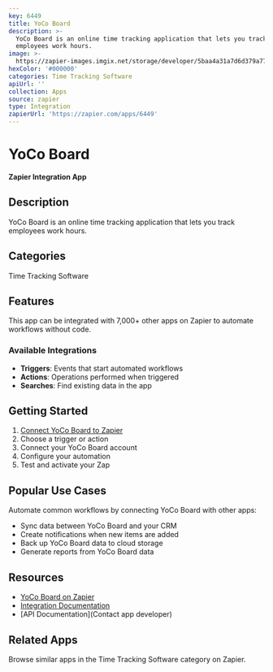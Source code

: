 ```yaml
---
key: 6449
title: YoCo Board
description: >-
  YoCo Board is an online time tracking application that lets you track
  employees work hours.
image: >-
  https://zapier-images.imgix.net/storage/developer/5baa4a31a7d6d379a7799b05b4632da6_2.png?auto=format%2Ccompress&ixlib=python-3.0.0&q=50
hexColor: '#000000'
categories: Time Tracking Software
apiUrl: ''
collection: Apps
source: zapier
type: Integration
zapierUrl: 'https://zapier.com/apps/6449'
---
```

# YoCo Board

**Zapier Integration App**

## Description

YoCo Board is an online time tracking application that lets you track employees work hours.

## Categories

Time Tracking Software

## Features

This app can be integrated with 7,000+ other apps on Zapier to automate workflows without code.

### Available Integrations

- **Triggers**: Events that start automated workflows
- **Actions**: Operations performed when triggered
- **Searches**: Find existing data in the app

## Getting Started

1. [Connect YoCo Board to Zapier](https://zapier.com/apps/6449)
2. Choose a trigger or action
3. Connect your YoCo Board account
4. Configure your automation
5. Test and activate your Zap

## Popular Use Cases

Automate common workflows by connecting YoCo Board with other apps:

- Sync data between YoCo Board and your CRM
- Create notifications when new items are added
- Back up YoCo Board data to cloud storage
- Generate reports from YoCo Board data

## Resources

- [YoCo Board on Zapier](https://zapier.com/apps/6449)
- [Integration Documentation](https://zapier.com/apps/6449/integrations)
- [API Documentation](Contact app developer)

## Related Apps

Browse similar apps in the Time Tracking Software category on Zapier.
